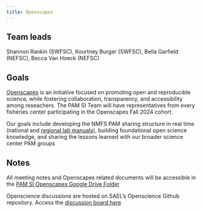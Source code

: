 ```yaml
---
title: Openscapes
---
```

## Team leads
Shannon Rankin (SWFSC), Kourtney Burger (SWFSC), Bella Garfield (NEFSC), Becca Van Hoeck (NEFSC) 


## Goals

[Openscapes](https://openscapes.org/) is an initiative focused on promoting open and reproducible science, while fostering collaboration, transparency, and accessibility among reseachers. The PAM SI Team will have representatives from every fisheries center participating in the Openscapes Fall 2024 cohort.

Our goals include developing the NMFS PAM sharing structure in real time (national and [regional lab manuals](https://github.com/nmfs-ost/PAM_template_lab_manual)), building foundational open science knowledge, and sharing the lessons learned with our broader science center PAM groups

## Notes

All meeting notes and Openscapes related documents will be accessible in the [PAM SI Openscapes Google Drive Folder](https://drive.google.com/drive/folders/1HPBhA0jRF1XqKL_6RhoGASPFOO7pi40c?usp=drive_link)


Openscience discussions are hosted on SAEL's Openscience Github repository. Access the [discussion board here](https://github.com/SAEL-SWFSC/OpenScience/discussions)
